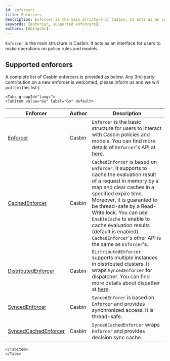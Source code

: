 ```yaml
---
id: enforcers
title: Enforcers
description: Enforcer is the main structure in Casbin, It acts as an interface for users to make operations on policy rules and models
keywords: [enforcer, supported enforcers]
authors: [Abingcbc]
---
```




`Enforcer` is the main structure in Casbin. It acts as an interface for users to make operations on policy rules and models.

## Supported enforcers

A complete list of Casbin enforcers is provided as below. Any 3rd-party contribution on a new enforcer is welcomed, please inform us and we will put it in this list:)

```mdx-code-block
<Tabs groupId="langs">
<TabItem value="Go" label="Go" default>
```

| Enforcer                                                                                    | Author | Description                                                                                                                                                                                                                                                                                                                                                                        |
|---------------------------------------------------------------------------------------------|--------|------------------------------------------------------------------------------------------------------------------------------------------------------------------------------------------------------------------------------------------------------------------------------------------------------------------------------------------------------------------------------------|
| [Enforcer](https://github.com/casbin/casbin/blob/master/enforcer.go)                        | Casbin | `Enforcer` is the basic structure for users to interact with Casbin policies and models. You can find more details of `Enforcer`'s API at [here](/docs/management-api).                                                                                                                                                                                                            |
| [CachedEnforcer](https://github.com/casbin/casbin/blob/master/enforcer_cached.go)           | Casbin | `CachedEnforcer` is based on `Enforcer`. It supports to cache the evaluation result of a request in memory by a map and clear caches in a specified expire time. Moreover, it is guaranted to be thread-safe by a Read-Write lock. You can use `EnableCache` to enable to cache evaluation results (default is enabled). `CachedEnforcer`'s other API is the same as `Enforcer`'s. |
| [DistributedEnforcer](https://github.com/casbin/casbin/blob/master/enforcer_distributed.go) | Casbin | `DistributedEnforcer` supports multiple instances in distributed clusters. It wraps `SyncedEnforcer` for dispatcher. You can find more details about dispather at [here](/docs/dispatchers#distributedenforcer).                                                                                                                                                                   |
| [SyncedEnforcer](https://github.com/casbin/casbin/blob/master/enforcer_synced.go)           | Casbin | `SyncedEnforer` is based on `Enforcer` and provides synchronized access. It is thread-safe.                                                                                                                                                                                                                                                                                        |
| [SyncedCachedEnforcer](https://github.com/casbin/casbin/blob/master/enforcer_cached_synced.go)| Casbin | `SyncedCachedEnforcer` wraps `Enforcer` and provides decision sync cache.                                                                                                                                                                                                                                                                                                        |

```mdx-code-block
</TabItem>
</Tabs>
```

